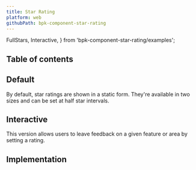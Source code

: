```yaml
---
title: Star Rating
platform: web
githubPath: bpk-component-star-rating
---
```


  FullStars,
  Interactive,
} from 'bpk-component-star-rating/examples';

## Table of contents

## Default

By default, star ratings are shown in a static form. They're available in two sizes and can be set at half star intervals.

<PresentationBlock>
  <FullStars />
</PresentationBlock>

## Interactive

This version allows users to leave feedback on a given feature or area by setting a rating.

<PresentationBlock>
  <Interactive />
</PresentationBlock>

## Implementation

<Readme file={readme} />
